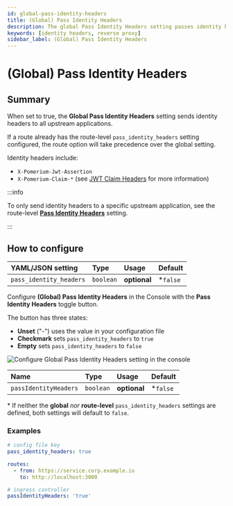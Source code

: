```yaml
---
id: global-pass-identity-headers
title: (Global) Pass Identity Headers
description: The global Pass Identity Headers setting passes identity headers to all routes by default.
keywords: [identity headers, reverse proxy]
sidebar_label: (Global) Pass Identity Headers
---
```



# (Global) Pass Identity Headers

## Summary

When set to true, the **Global Pass Identity Headers** setting sends identity headers to all upstream applications.

If a route already has the route-level `pass_identity_headers` setting configured, the route option will take precedence over the global setting.

Identity headers include:

- `X-Pomerium-Jwt-Assertion`
- `X-Pomerium-Claim-*` (see [JWT Claim Headers](/docs/reference/jwt-claim-headers) for more information)

:::info

To only send identity headers to a specific upstream application, see the route-level [**Pass Identity Headers**](/docs/reference/routes/pass-identity-headers) setting.

:::

## How to configure

<Tabs>
<TabItem value="Core" label="Core">

| **YAML**/**JSON** setting | **Type**  | **Usage**    | **Default** |
| :------------------------ | :-------- | :----------- | :---------- |
| `pass_identity_headers`   | `boolean` | **optional** | \*`false`   |

</TabItem>
<TabItem value="Enterprise" label="Enterprise">

Configure **(Global) Pass Identity Headers** in the Console with the **Pass Identity Headers** toggle button.

The button has three states:

- **Unset** ("-") uses the value in your configuration file
- **Checkmark** sets `pass_identity_headers` to `true`
- **Empty** sets `pass_identity_headers` to `false`

![Configure Global Pass Identity Headers setting in the console](./img/pass-identity-headers/global-pass-identity-headers.gif)

</TabItem>
<TabItem value="Kubernetes" label="Kubernetes">

| **Name**              | **Type**  | **Usage**    | **Default** |
| :-------------------- | :-------- | :----------- | :---------- |
| `passIdentityHeaders` | `boolean` | **optional** | \*`false`   |

</TabItem>
</Tabs>

\* If neither the **global** _nor_ **route-level** `pass_identity_headers` settings are defined, both settings will default to `false`.

### Examples

```yaml
# config file key
pass_identity_headers: true

routes:
  - from: https://service.corp.example.io
    to: http://localhost:3000
```

```yaml
# ingress controller
passIdentityHeaders: 'true'
```
